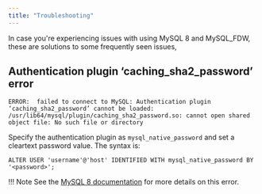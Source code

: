 ```yaml
---
title: "Troubleshooting"
---
```


In case you're experiencing issues with using MySQL 8 and MySQL_FDW, these are solutions to some frequently seen issues,

## Authentication plugin ‘caching_sha2_password’ error

```text
ERROR:  failed to connect to MySQL: Authentication plugin ‘caching_sha2_password’ cannot be loaded: /usr/lib64/mysql/plugin/caching_sha2_password.so: cannot open shared  object file: No such file or directory
```

Specify the authentication plugin as `mysql_native_password` and set a cleartext password value. The syntax is:

`ALTER USER 'username'@'host' IDENTIFIED WITH mysql_native_password BY '<password>';`

!!! Note
    See the [MySQL 8 documentation](https://dev.mysql.com/doc/refman/8.0/en/upgrading-from-previous-series.html) for more details on this error.
